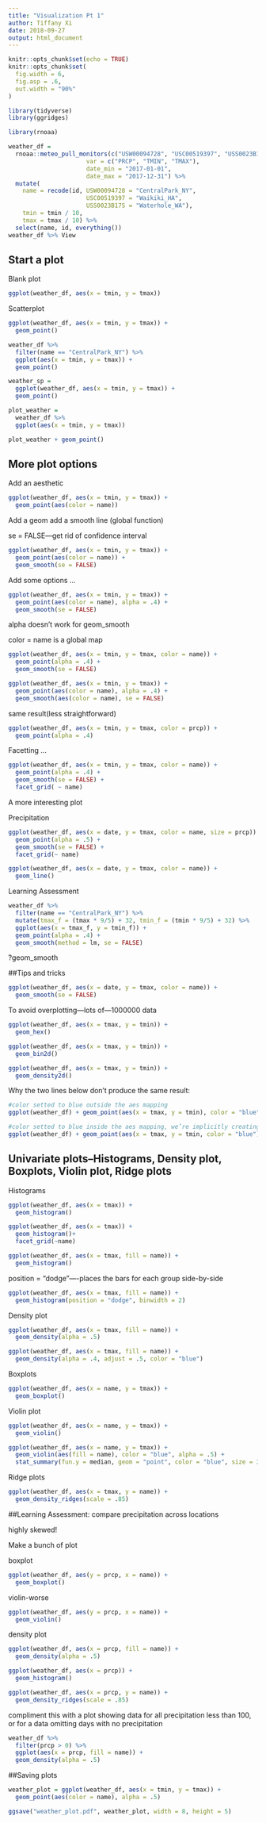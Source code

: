 ```yaml
---
title: "Visualization Pt 1"
author: Tiffany Xi
date: 2018-09-27
output: html_document
---
```


```r
knitr::opts_chunk$set(echo = TRUE)
knitr::opts_chunk$set(
  fig.width = 6,
  fig.asp = .6,
  out.width = "90%"
)

library(tidyverse)
library(ggridges)
```

```r
library(rnoaa)

weather_df = 
  rnoaa::meteo_pull_monitors(c("USW00094728", "USC00519397", "USS0023B17S"),
                      var = c("PRCP", "TMIN", "TMAX"), 
                      date_min = "2017-01-01",
                      date_max = "2017-12-31") %>%
  mutate(
    name = recode(id, USW00094728 = "CentralPark_NY", 
                      USC00519397 = "Waikiki_HA",
                      USS0023B17S = "Waterhole_WA"),
    tmin = tmin / 10,
    tmax = tmax / 10) %>%
  select(name, id, everything())
weather_df %>% View
```

## Start a plot

Blank plot

```r
ggplot(weather_df, aes(x = tmin, y = tmax))
```

Scatterplot

```r
ggplot(weather_df, aes(x = tmin, y = tmax)) + 
  geom_point()
```


```r
weather_df %>%
  filter(name == "CentralPark_NY") %>% 
  ggplot(aes(x = tmin, y = tmax)) + 
  geom_point()
```

```r
weather_sp = 
  ggplot(weather_df, aes(x = tmin, y = tmax)) + 
  geom_point()
```

```r
plot_weather = 
  weather_df %>%
  ggplot(aes(x = tmin, y = tmax)) 

plot_weather + geom_point()
```

## More plot options

Add an aesthetic

```r
ggplot(weather_df, aes(x = tmin, y = tmax)) + 
  geom_point(aes(color = name))
```

Add a geom
add a smooth line (global function)

se = FALSE---get rid of confidence interval
```r
ggplot(weather_df, aes(x = tmin, y = tmax)) + 
  geom_point(aes(color = name)) + 
  geom_smooth(se = FALSE)
```

Add some options ...

```r
ggplot(weather_df, aes(x = tmin, y = tmax)) + 
  geom_point(aes(color = name), alpha = .4) +
  geom_smooth(se = FALSE)
```
alpha doesn't work for geom_smooth


color = name is a global map
```r
ggplot(weather_df, aes(x = tmin, y = tmax, color = name)) + 
  geom_point(alpha = .4) +
  geom_smooth(se = FALSE)
```
```r
ggplot(weather_df, aes(x = tmin, y = tmax)) + 
  geom_point(aes(color = name), alpha = .4) +
  geom_smooth(aes(color = name), se = FALSE)
```
same result(less straightforward)

```r
ggplot(weather_df, aes(x = tmin, y = tmax, color = prcp)) + 
  geom_point(alpha = .4)
```

Facetting ...

```r
ggplot(weather_df, aes(x = tmin, y = tmax, color = name)) + 
  geom_point(alpha = .4) +
  geom_smooth(se = FALSE) + 
  facet_grid( ~ name)
```


A more interesting plot

Precipitation

```r
ggplot(weather_df, aes(x = date, y = tmax, color = name, size = prcp)) + 
  geom_point(alpha = .5) +
  geom_smooth(se = FALSE) + 
  facet_grid(~ name)
```

```r
ggplot(weather_df, aes(x = date, y = tmax, color = name)) + 
  geom_line()
```

Learning Assessment

```r
weather_df %>% 
  filter(name == "CentralPark_NY") %>% 
  mutate(tmax_f = (tmax * 9/5) + 32, tmin_f = (tmin * 9/5) + 32) %>% 
  ggplot(aes(x = tmax_f, y = tmin_f)) +
  geom_point(alpha = .4) +
  geom_smooth(method = lm, se = FALSE)
```
?geom_smooth

##Tips and tricks

```r
ggplot(weather_df, aes(x = date, y = tmax, color = name)) + 
  geom_smooth(se = FALSE) 
```

To avoid overplotting---lots of---1000000 data

```r
ggplot(weather_df, aes(x = tmax, y = tmin)) + 
  geom_hex()
```

```r
ggplot(weather_df, aes(x = tmax, y = tmin)) + 
  geom_bin2d()
```

```r
ggplot(weather_df, aes(x = tmax, y = tmin)) + 
  geom_density2d()
```


Why the two lines below don’t produce the same result:

```r
#color setted to blue outside the aes mapping
ggplot(weather_df) + geom_point(aes(x = tmax, y = tmin), color = "blue")

#color setted to blue inside the aes mapping, we’re implicitly creating a color variable that has the value blue everywhere; ggplot is then assigning colors according to this variable using the default color scheme.
ggplot(weather_df) + geom_point(aes(x = tmax, y = tmin, color = "blue"))
```

## Univariate plots--Histograms, Density plot, Boxplots, Violin plot, Ridge plots

Histograms

```r
ggplot(weather_df, aes(x = tmax)) + 
  geom_histogram()
```

```r
ggplot(weather_df, aes(x = tmax)) + 
  geom_histogram()+
  facet_grid(~name)
```

```r
ggplot(weather_df, aes(x = tmax, fill = name)) + 
  geom_histogram()
```

position = "dodge"----places the bars for each group side-by-side
```r
ggplot(weather_df, aes(x = tmax, fill = name)) + 
  geom_histogram(position = "dodge", binwidth = 2)
```


Density plot

```r
ggplot(weather_df, aes(x = tmax, fill = name)) + 
  geom_density(alpha = .5)
```

```r
ggplot(weather_df, aes(x = tmax, fill = name)) + 
  geom_density(alpha = .4, adjust = .5, color = "blue")
```


Boxplots

```r
ggplot(weather_df, aes(x = name, y = tmax)) + 
  geom_boxplot()
```

Violin plot

```r
ggplot(weather_df, aes(x = name, y = tmax)) + 
  geom_violin()
```

```r
ggplot(weather_df, aes(x = name, y = tmax)) + 
  geom_violin(aes(fill = name), color = "blue", alpha = .5) + 
  stat_summary(fun.y = median, geom = "point", color = "blue", size = 3)
```

Ridge plots

```r
ggplot(weather_df, aes(x = tmax, y = name)) + 
  geom_density_ridges(scale = .85)
```

##Learning Assessment: compare precipitation across locations

highly skewed!

Make a bunch of plot

boxplot
```r
ggplot(weather_df, aes(y = prcp, x = name)) + 
  geom_boxplot() 
```

violin-worse
```r
ggplot(weather_df, aes(y = prcp, x = name)) + 
  geom_violin() 
```

density plot
```r
ggplot(weather_df, aes(x = prcp, fill = name)) + 
  geom_density(alpha = .5) 
```


```r
ggplot(weather_df, aes(x = prcp)) + 
  geom_histogram()
```

```r
ggplot(weather_df, aes(x = prcp, y = name)) + 
  geom_density_ridges(scale = .85)
```


compliment this with a plot showing data for all precipitation less than 100, or for a data omitting days with no precipitation
```r
weather_df %>% 
  filter(prcp > 0) %>% 
  ggplot(aes(x = prcp, fill = name)) + 
  geom_density(alpha = .5)

```


##Saving plots

```r
weather_plot = ggplot(weather_df, aes(x = tmin, y = tmax)) + 
  geom_point(aes(color = name), alpha = .5) 

ggsave("weather_plot.pdf", weather_plot, width = 8, height = 5)
```


